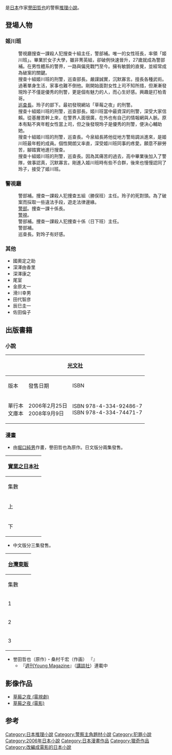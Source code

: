 {{Distinguish|藍莓之夜}}
{{Infobox Book
| name=草莓之夜
| title_orig =  {{lang|ja|ストロベリーナイト}}
| image = 
| image_size = 
| image_caption = 
| author = [[譽田哲也|譽田哲也]]
| translator = 
| illustrator = 
| release_date={{flagicon|JPN}} 2006年2月25日（単行本） <br />{{flagicon|JPN}} 2008年9月9日（文庫本）
| publisher ={{flagicon|JPN}} [[光文社|光文社]]
| genre = [[警察小說|警察小說]]・[[推理小說|推理小說]]
| country = {{JPN}}
| language = [[日語|日語]]
| media_type = [[単行本|単行本]]<br />[[文庫本|文庫本]]
| pages = 402（単行本）<br />435（文庫本）
| preceded_by = 
| followed_by = 《[[左右對稱：草莓之夜|左右對稱：草莓之夜]]》
| website = [http://www.kobunsha.com/shelf/book/isbn/9784334744717 http://www.kobunsha.com/]
| isbn= ISBN 4-334-92486-7 （単行本）<br />ISBN 978-4-334-74471-7 （文庫本）
}}

{{日本作品|草莓之夜|ストロベリーナイト|Strawberry Night}}是[[日本|日本]]作家[[譽田哲也|譽田哲也]]的警察[[推理小說|推理小說]]。

== 登場人物 ==
=== 姬川班 ===
;{{nihongo|姬川玲子|姫川 玲子（ひめかわ れいこ）}}
: 警視廳搜查一課殺人犯搜查十組主任，警部補。唯一的女性班長，率領「姬川班」。畢業於女子大學，雖非菁英組，卻破例快速晉升，27歲就成為警部補。在男性體系的警界，一路與偏見戰鬥至今。擁有敏銳的直覺，並經常成為破案的關鍵。
;{{nihongo|菊田和男|菊田 和男（きくた かずお）}}
: 搜查十組姬川班的刑警，巡查部長。嚴謹誠實，沉默寡言。擅長各種武術。過著單身生活，家事也難不倒他。剛開始面對女性上司不知所措，但漸漸發現玲子不僅是優秀的刑警，更是個有魅力的人，而心生好感。興趣是打柏青哥。
;{{nihongo|大塚真二|大塚 真二（おおつか しんじ）}}
: [[巡查長|巡查長]]。玲子的部下。最初發現網站「草莓之夜」的刑警。
;{{nihongo|石倉保|大石倉 保（いしくら たもつ）}}
: 搜查十組姬川班的刑警，巡查部長。姬川班當中最資深的刑警，深受大家信賴。從基層苦幹上來，在警界人面很廣，在外也有自己的情報網與人脈。原本有點不爽年輕女性當上司，但之後發現玲子是優秀的刑警，便決心輔助她。
;{{nihongo|湯田康平|湯田 康平（ゆだ こうへい）}}
: 搜查十組姬川班的刑警，巡查長。今泉組長將他從地方警局調派進來，是姬川班最年輕的成員。個性開朗又率直，深受姬川班同事的疼愛。願意不辭勞苦，腳踏實地進行搜查。
;{{nihongo|葉山則之|葉山 則之（はやま のりゆき）}}
: 搜查十組姬川班的刑警，巡查長。因為其痛苦的過去，高中畢業後加入了警隊，做事認真，沉默寡言。剛進入姬川班時有些不合群，後來也慢慢認同了玲子，接受了姬川班。

=== 警視廳 ===
;{{nihongo|勝俣健作|勝俣 健作（かつまた けんさく）}}
: 警部補。捜查一課殺人犯捜查五組（勝俣班）主任。玲子的死對頭。為了破案而採取一些違法手段，遊走法律邊緣。
;{{nihongo|今泉春男|今泉 春男（いまいずみ はるお）}}
: [[警部|警部]]。捜查一課十係長。
;{{nihongo|橋爪俊介|橋爪 俊介（はしづめ しゅんすけ）}}
: [[警視|警視]]。
;{{nihongo|日下守|日下 守（くさか まもる）}}
: 警部補。捜查一課殺人犯捜查十係（日下班）主任。
;{{nihongo|北見昇|北見 昇（きたみ のぼる）}}
: 警部補。
;{{nihongo|井岡博滿|井岡 博満（いおか ひろみつ）}}
: 巡查長。對玲子有好感。

=== 其他 ===
*國奧定之助
*深澤由香里
*深澤康之
*尾室
*金原太一
*滑川幸男
*田代智彦
*辰巳圭一
*佐田倫子

== 出版書籍 ==
=== 小說 ===
{| class=wikitable style=font-size:small
!colspan="3"| {{flagicon|Japan}} [[光文社|光文社]]
!colspan="2"| {{flagicon|China}} [[譯林出版社|譯林出版社]]
!colspan="2"| {{flagicon|Taiwan}} [[圓神|圓神]]
|-
!版本!!發售日期!!ISBN!!發售日期!!ISBN!!發售日期!!ISBN
|-
| 單行本<br/>文庫本
| 2006年2月25日<br/>2008年9月9日
| ISBN 978-4-334-92486-7<br/>ISBN 978-4-334-74471-7
| 2011年12月1日
| ISBN 978-7-5447-2393-0
| 2013年2月26日
| ISBN 978-986-133-444-8
|}

=== 漫畫 ===
* 由[[堀口純男|堀口純男]]作畫，譽田哲也為原作。日文版分兩集發售。
{| class=wikitable style=font-size:small
!colspan="3"| {{flagicon|Japan}} [[實業之日本社|實業之日本社]]
|-
!集數!!發售日期!!ISBN
|-
| 上
| 2011年12月27日
| ISBN 978-4-408-17359-7<ref>[http://www.j-n.co.jp/books/?goods_code=978-4-408-17359-7 ストロベリーナイト（上）：実業之日本社] {{Wayback|url=http://www.j-n.co.jp/books/?goods_code=978-4-408-17359-7 |date=20130204025453 }} 2012年2月22日参照。</ref>
|-
| 下
| 2011年12月27日
| ISBN 978-4-408-17360-3<ref>[http://www.j-n.co.jp/books/?goods_code=978-4-408-17360-3 ストロベリーナイト（下）：実業之日本社] {{Wayback|url=http://www.j-n.co.jp/books/?goods_code=978-4-408-17360-3 |date=20130204025433 }} 2012年2月23日参照。</ref>
|}

* 中文版分三集發售。
{| class=wikitable style=font-size:small
!colspan="3"| {{flagicon|Taiwan}} [[台灣東販|台灣東販]]
|-
!集數!!發售日期!!ISBN
|-
| 1
| 2013年4月26日
| ISBN 9789863310235
|-
| 2
| 2013年5月27日
| ISBN 9789863310549
|-
| 3
| 2013年6月27日
| ISBN 9789863310556
|}

*誉田哲也（原作）・桑村千宏（作画） 『{{lang|ja|ストロベリーナイト -見えない雨-}}』 
**『[[週刊Young_Magazine|週刊Young Magazine]]』（[[講談社|講談社]]）連載中

== 影像作品 ==
*[[草莓之夜_(電視劇)|草莓之夜 (電視劇)]]
*[[草莓之夜_(電影)|草莓之夜 (電影)]]

==参考==
{{reflist}}

{{DEFAULTSORT:Strawberry Night}}

[[Category:日本推理小說|Category:日本推理小說]]
[[Category:警察主角題材小說|Category:警察主角題材小說]]
[[Category:犯罪小說|Category:犯罪小說]]
[[Category:2006年日本小說|Category:2006年日本小說]]
[[Category:日本漫畫作品|Category:日本漫畫作品]]
[[Category:獵奇作品|Category:獵奇作品]]
[[Category:改編成電影的日本小說|Category:改編成電影的日本小說]]
